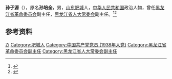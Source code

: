 {{Otheruses|other=名为孙子源的其他人物|孙子源}}

'''孙子源'''（{{bd|1919年||1984年|}}），原名'''孙培全'''，男，[[山东|山东]][[肥城|肥城]]人，[[中华人民共和国|中华人民共和国]]政治人物，曾任[[黑龙江省革命委员会|黑龙江省革命委员会]]副主任，[[黑龙江省人大常委会|黑龙江省人大常委会]]副主任。<ref>{{cite book|title=中囯人名大辞典·当代人物卷|author=廖盖隆等编|year=1990|publisher=上海辞书出版社|location=上海|page=}}</ref><ref>{{Cite book|title=中华人民共和国职官志|author=何虎生, 李耀东, 向常福主编|publisher=中国社会出版社|year=2003|isbn=9787800883934|location=北京|pages=}}</ref>

== 参考资料 ==
{{reflist}}

{{Authority control}}

{{DEFAULTSORT:Sun孙}}
[[Category:孙姓|Zi]]
[[Category:肥城人|Category:肥城人]]
[[Category:中国共产党党员_(1938年入党)|Category:中国共产党党员 (1938年入党)]]
[[Category:黑龙江省革命委员会副主任|Category:黑龙江省革命委员会副主任]]
[[Category:黑龙江省人大常委会副主任|Category:黑龙江省人大常委会副主任]]


{{中国人物小作品}}